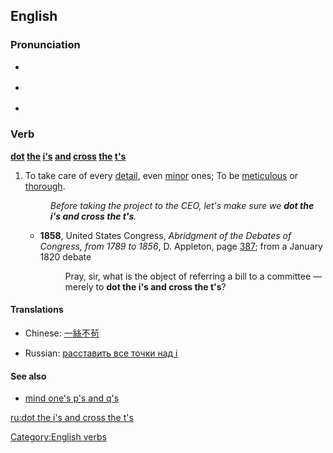 {{was wotd|2007|December|12}}
==English==

===Pronunciation===
* {{a|RP}} {{IPA|/ˈdɒt ði ˌaɪz ənd ˈkrɒs ðə ˌtiːz/}}
* {{a|US}} {{IPA|/ˈdɑːt ði ˌaɪz ənd ˈkrɑːs ðə ˌtiːz/}}
* {{audio|en-us-dot the i's and cross the t's.ogg|Audio (US)}}

===Verb===
'''[[dot]] [[the]] [[i]][['s]] [[and]] [[cross]] [[the]] [[t]][['s]]'''

# {{idiom}} To take care of every [[detail]], even [[minor]] ones; To be [[meticulous]] or [[thorough]].
#: ''Before taking the project to the CEO, let's make sure we '''dot the i's and cross the t's'''.''
#* '''1858''', United States Congress, ''Abridgment of the Debates of Congress, from 1789 to 1856'', D. Appleton, page [http://books.google.com/books?id=5r04AAAAIAAJ&pg=PA387&dq=%22dot+the+i%27s+and+cross+the+t%27s%22+date:1840-1860&num=20&as_brr=0 387]; from a January 1820 debate
#*: Pray, sir, what is the object of referring a bill to a committee —merely to '''dot the i's and cross the t's'''?

====Translations====
{{trans-top|Take care of every detail}}
* Chinese: [[一絲不茍]]
{{trans-mid}}
* Russian: [[расставить все точки над i]]
{{trans-bottom}}

====See also====
* [[mind one's p's and q's]]

[[Category:English verbs]]

[[ru:dot the i's and cross the t's]]